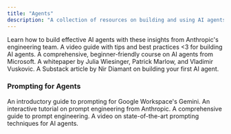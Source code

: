 ```yaml
---
title: "Agents"
description: "A collection of resources on building and using AI agents."
---
```


<CardGroup cols={1}>
    <Card title="Building effective agents" href="https://www.anthropic.com/engineering/building-effective-agents">
      Learn how to build effective AI agents with these insights from Anthropic's engineering team.
    </Card>
    <Card title="Tips for building AI agents" href="https://youtu.be/LP5OCa20Zpg">
      A video guide with tips and best practices <3 for building AI agents.
    </Card>
    <Card title="AI Agents for Beginners - a Microsoft Course" href="https://github.com/microsoft/ai-agents-for-beginners">
      A comprehensive, beginner-friendly course on AI agents from Microsoft.
    </Card>
    <Card title="Agents" href="https://ppc.land/content/files/2025/01/Newwhitepaper_Agents2.pdf">
      A whitepaper by Julia Wiesinger, Patrick Marlow, and Vladimir Vuskovic.
    </Card>
    <Card title="Learn to Build Your First AI Agent" href="https://diamantai.substack.com/p/your-first-ai-agent-simpler-than">
      A Substack article by Nir Diamant on building your first AI agent.
    </Card>
</CardGroup> 

### Prompting for Agents

<CardGroup cols={1}>
    <Card title="Google’s Prompting guide 101" href="https://services.google.com/fh/files/misc/gemini-for-google-workspace-prompting-guide-101.pdf">
      An introductory guide to prompting for Google Workspace's Gemini.
    </Card>
    <Card title="Anthropic's Prompt Engineering Interactive Tutorial" href="https://github.com/anthropics/prompt-eng-interactive-tutorial?trk=public_post_comment-text">
      An interactive tutorial on prompt engineering from Anthropic.
    </Card>
    <Card title="Prompt Engineering Guide" href="https://www.promptingguide.ai/">
      A comprehensive guide to prompt engineering.
    </Card>
    <Card title="State-Of-The-Art Prompting For AI Agents" href="https://www.youtube.com/watch?v=DL82mGde6wo&t=1117s">
      A video on state-of-the-art prompting techniques for AI agents.
    </Card>
</CardGroup> 
